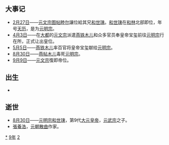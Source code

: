{{yearTOC|1329|元'''[[天历_(元文宗)|天历]]二年'''；越南'''[[開泰_(陳明宗)|開泰]]六年'''，'''[[開祐|開祐]]元年'''；日本'''[[嘉曆|嘉曆]]四年'''，'''[[元德_(日本)|元德]]元年'''}}

== 大事记 ==
*[[2月27日|2月27日]]——[[元文宗|元文宗]][[图帖睦尔|图帖睦尔]]讓位給其兄[[和世㻋|和世㻋]]。[[和世㻋|和世㻋]]在[[和林|和林]]北部即位，年号[[天历_(元文宗)|天历]]，是为[[元明宗|元明宗]]。
*[[4月3日|4月3日]]——在[[大都|大都]]的[[元文宗|元文宗]]派遣[[燕铁木儿|燕铁木儿]]和众多官员奉皇帝宝玺前往[[元明宗|元明宗]]行在所，正式让出皇位。
*[[5月5日|5月5日]]——[[燕铁木儿|燕铁木儿]]率百官将皇帝宝玺献给[[元明宗|元明宗]]。
*[[8月30日|8月30日]]——[[燕帖木儿|燕帖木儿]]毒死[[元明宗|元明宗]]。
*[[9月9日|9月9日]]——[[元文宗|元文宗]]復即帝位。

== 出生 ==
*

== 逝世 ==
{{Wikisource year mention}}
*[[8月30日|8月30日]]——[[元明宗|元明宗]][[和世㻋|和世㻋]]，第9代[[大元|大元]][[皇帝|皇帝]]，[[元武宗|元武宗]]之子。
*[[張養浩|張養浩]]，[[元朝|元朝]][[散曲|散曲]]作家。

[[Category:1329年|*]]
[[Category:1320年代|9年]]
[[Category:14世纪各年|2]]